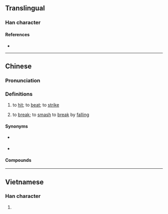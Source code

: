{{character info}}
==Translingual==

===Han character===
{{Han char|rn=64|rad=手|as=09|sn=12|four=55034|canj=QQKK|ids=⿰扌奏}}

====References====
* {{Han ref|kx=0441.150|dkj=12337|dj=0792.100|hdz=31911.040|uh=63CD|ud=25549|bh=B47E|bd=46206}}

----

==Chinese==
{{zh-forms}}

===Pronunciation===
{{zh-pron
|m=zòu
|c=zau3,cau3
|h=pfs=
|md=
|mn=qz:chò/xm,zz:chò͘
|w=
|mc=
|oc=
|cat=v
}}

===Definitions===
{{zh-hanzi}}

# to [[hit]]; to [[beat]]; to [[strike]]
#: {{zh-usex|我 要 揍 你！|I'll '''go''' you!}}
# {{lb|zh|colloquial}} to [[break]]; to [[smash]] to [[break]] by [[fall]]ing
#: {{zh-usex|我 把 花瓶兒{r} 給 揍 了。|I '''broke''' the vase.}}

====Synonyms====
* {{s|to hit}} {{zh-l|打}}
* {{s|to break}}
{{zh-syn-saurus|打破}}

====Compounds====
{{zh-der|揍扁|揍人|欠揍|挨揍}}

{{zh-cat|Advanced}}

----

==Vietnamese==

===Han character===
{{vi-readings|reading=tẩu, tấu|rs=手09}}

# {{rfdef|vi|sort=手09}}